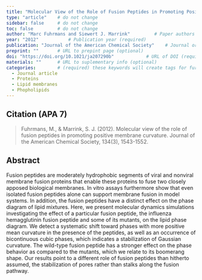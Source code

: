 ```yaml
---
title: "Molecular View of the Role of Fusion Peptides in Promoting Positive Membrane Curvature"          # Paper title (required)
type: "article"    # do not change
sidebar: false     # do not change
toc: false         # do not change
author: "Marc Fuhrmans and Siewert J. Marrink"         # Paper authors (required)
year: "2012"           # Publication year (required)
publication: "Journal of the American Chemical Society"    # Journal or similar (required)
preprint: ""       # URL to prepint page (optional)  
doi: "https://doi.org/10.1021/ja207290b"            # URL of DOI (required)  
materials: ""      # URL to suplementary info (optional)
categories:        # (required) these keywords will create tags for further filtering. 
  - Journal article
  - Proteins
  - Lipid membranes
  - Phopholipids
---
```


<!-- 
The info below is just an example. 

Both fields are required and they have to be replaced with the respective info for each paper. 

Please notice the `> ` symbol before the citation, it gives it additional styling.  
-->

## Citation (APA 7)      

> Fuhrmans, M., & Marrink, S. J. (2012). Molecular view of the role of fusion peptides in promoting positive membrane curvature. Journal of the American Chemical Society, 134(3), 1543-1552.

## Abstract

Fusion peptides are moderately hydrophobic segments of viral and nonviral membrane fusion proteins that enable these proteins to fuse two closely apposed biological membranes. In vitro assays furthermore show that even isolated fusion peptides alone can support membrane fusion in model systems. In addition, the fusion peptides have a distinct effect on the phase diagram of lipid mixtures. Here, we present molecular dynamics simulations investigating the effect of a particular fusion peptide, the influenza hemagglutinin fusion peptide and some of its mutants, on the lipid phase diagram. We detect a systematic shift toward phases with more positive mean curvature in the presence of the peptides, as well as an occurrence of bicontinuous cubic phases, which indicates a stabilization of Gaussian curvature. The wild-type fusion peptide has a stronger effect on the phase behavior as compared to the mutants, which we relate to its boomerang shape. Our results point to a different role of fusion peptides than hitherto assumed, the stabilization of pores rather than stalks along the fusion pathway.